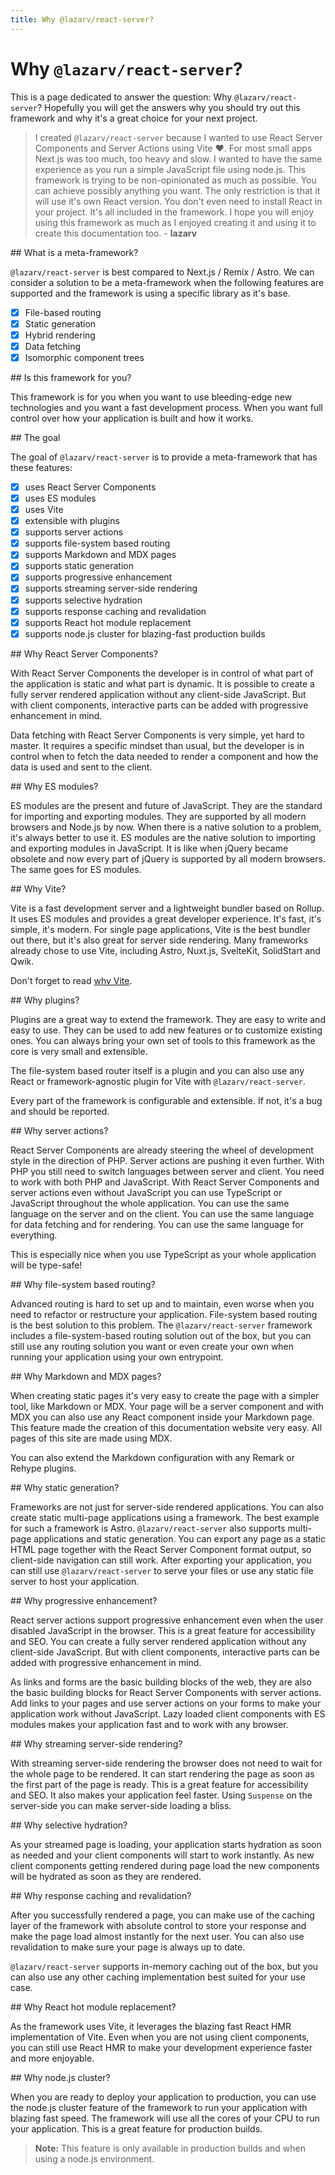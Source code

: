 ```yaml
---
title: Why @lazarv/react-server?
---
```



# Why `@lazarv/react-server`?

This is a page dedicated to answer the question: Why `@lazarv/react-server`? Hopefully you will get the answers why you should try out this framework and why it's a great choice for your next project.

> I created `@lazarv/react-server` because I wanted to use React Server Components and Server Actions using Vite <span className="text-red-500">❤️</span>. For most small apps Next.js was too much, too heavy and slow. I wanted to have the same experience as you run a simple JavaScript file using node.js. This framework is trying to be non-opinionated as much as possible. You can achieve possibly anything you want. The only restriction is that it will use it's own React version. You don't even need to install React in your project. It's all included in the framework. I hope you will enjoy using this framework as much as I enjoyed creating it and using it to create this documentation too. - **lazarv**

<Link name="what-is-a-meta-framework">
## What is a meta-framework?
</Link>

`@lazarv/react-server` is best compared to Next.js / Remix / Astro. We can consider a solution to be a meta-framework when the following features are supported and the framework is using a specific library as it's base.

- [x] File-based routing
- [x] Static generation
- [x] Hybrid rendering
- [x] Data fetching
- [x] Isomorphic component trees

<Link name="is-this-framework-for-you">
## Is this framework for you?
</Link>

This framework is for you when you want to use bleeding-edge new technologies and you want a fast development process. When you want full control over how your application is built and how it works.

<Link name="the-goal">
## The goal
</Link>

The goal of `@lazarv/react-server` is to provide a meta-framework that has these features:

- [x] uses React Server Components
- [x] uses ES modules
- [x] uses Vite
- [x] extensible with plugins
- [x] supports server actions
- [x] supports file-system based routing
- [x] supports Markdown and MDX pages
- [x] supports static generation
- [x] supports progressive enhancement
- [x] supports streaming server-side rendering
- [x] supports selective hydration
- [x] supports response caching and revalidation
- [x] supports React hot module replacement
- [x] supports node.js cluster for blazing-fast production builds

<Link name="why-react-server-components">
## Why React Server Components?
</Link>

With React Server Components the developer is in control of what part of the application is static and what part is dynamic. It is possible to create a fully server rendered application without any client-side JavaScript. But with client components, interactive parts can be added with progressive enhancement in mind.

Data fetching with React Server Components is very simple, yet hard to master. It requires a specific mindset than usual, but the developer is in control when to fetch the data needed to render a component and how the data is used and sent to the client.

<Link name="why-es-modules">
## Why ES modules?
</Link>

ES modules are the present and future of JavaScript. They are the standard for importing and exporting modules. They are supported by all modern browsers and Node.js by now. When there is a native solution to a problem, it's always better to use it. ES modules are the native solution to importing and exporting modules in JavaScript. It is like when jQuery became obsolete and now every part of jQuery is supported by all modern browsers. The same goes for ES modules.

<Link name="why-vite">
## Why Vite?
</Link>

Vite is a fast development server and a lightweight bundler based on Rollup. It uses ES modules and provides a great developer experience. It's fast, it's simple, it's modern. For single page applications, Vite is the best bundler out there, but it's also great for server side rendering. Many frameworks already chose to use Vite, including Astro, Nuxt.js, SvelteKit, SolidStart and Qwik.

Don't forget to read [why Vite](https://vitejs.dev/guide/why.html).

<Link name="why-plugins">
## Why plugins?
</Link>

Plugins are a great way to extend the framework. They are easy to write and easy to use. They can be used to add new features or to customize existing ones. You can always bring your own set of tools to this framework as the core is very small and extensible.

The file-system based router itself is a plugin and you can also use any React or framework-agnostic plugin for Vite with `@lazarv/react-server`.

Every part of the framework is configurable and extensible. If not, it's a bug and should be reported.

<Link name="why-server-actions">
## Why server actions?
</Link>

React Server Components are already steering the wheel of development style in the direction of PHP. Server actions are pushing it even further. With PHP you still need to switch languages between server and client. You need to work with both PHP and JavaScript. With React Server Components and server actions even without JavaScript you can use TypeScript or JavaScript throughout the whole application. You can use the same language on the server and on the client. You can use the same language for data fetching and for rendering. You can use the same language for everything.

This is especially nice when you use TypeScript as your whole application will be type-safe!

<Link name="why-file-system-based-routing">
## Why file-system based routing?
</Link>

Advanced routing is hard to set up and to maintain, even worse when you need to refactor or restructure your application. File-system based routing is the best solution to this problem. The `@lazarv/react-server` framework includes a file-system-based routing solution out of the box, but you can still use any routing solution you want or even create your own when running your application using your own entrypoint.

<Link name="why-markdown-and-mdx-pages">
## Why Markdown and MDX pages?
</Link>

When creating static pages it's very easy to create the page with a simpler tool, like Markdown or MDX. Your page will be a server component and with MDX you can also use any React component inside your Markdown page. This feature made the creation of this documentation website very easy. All pages of this site are made using MDX.

You can also extend the Markdown configuration with any Remark or Rehype plugins.

<Link name="why-static-generation">
## Why static generation?
</Link>

Frameworks are not just for server-side rendered applications. You can also create static multi-page applications using a framework. The best example for such a framework is Astro. `@lazarv/react-server` also supports multi-page applications and static generation. You can export any page as a static HTML page together with the React Server Component format output, so client-side navigation can still work. After exporting your application, you can still use `@lazarv/react-server` to serve your files or use any static file server to host your application.

<Link name="why-progressive-enhancement">
## Why progressive enhancement?
</Link>

React server actions support progressive enhancement even when the user disabled JavaScript in the browser. This is a great feature for accessibility and SEO. You can create a fully server rendered application without any client-side JavaScript. But with client components, interactive parts can be added with progressive enhancement in mind.

As links and forms are the basic building blocks of the web, they are also the basic building blocks for React Server Components with server actions. Add links to your pages and use server actions on your forms to make your application work without JavaScript. Lazy loaded client components with ES modules makes your application fast and to work with any browser.

<Link name="why-streaming-server-side-rendering">
## Why streaming server-side rendering?
</Link>

With streaming server-side rendering the browser does not need to wait for the whole page to be rendered. It can start rendering the page as soon as the first part of the page is ready. This is a great feature for accessibility and SEO. It also makes your application feel faster. Using `Suspense` on the server-side you can make server-side loading a bliss.

<Link name="why-selective-hydration">
## Why selective hydration?
</Link>

As your streamed page is loading, your application starts hydration as soon as needed and your client components will start to work instantly. As new client components getting rendered during page load the new components will be hydrated as soon as they are rendered.

<Link name="why-response-caching-and-revalidation">
## Why response caching and revalidation?
</Link>

After you successfully rendered a page, you can make use of the caching layer of the framework with absolute control to store your response and make the page load almost instantly for the next user. You can also use revalidation to make sure your page is always up to date.

`@lazarv/react-server` supports in-memory caching out of the box, but you can also use any other caching implementation best suited for your use case.

<Link name="why-react-hot-module-replacement">
## Why React hot module replacement?
</Link>

As the framework uses Vite, it leverages the blazing fast React HMR implementation of Vite. Even when you are not using client components, you can still use React HMR to make your development experience faster and more enjoyable.

<Link name="why-node-js-cluster">
## Why node.js cluster?
</Link>

When you are ready to deploy your application to production, you can use the node.js cluster feature of the framework to run your application with blazing fast speed. The framework will use all the cores of your CPU to run your application. This is a great feature for production builds.

> **Note:** This feature is only available in production builds and when using a node.js environment.
